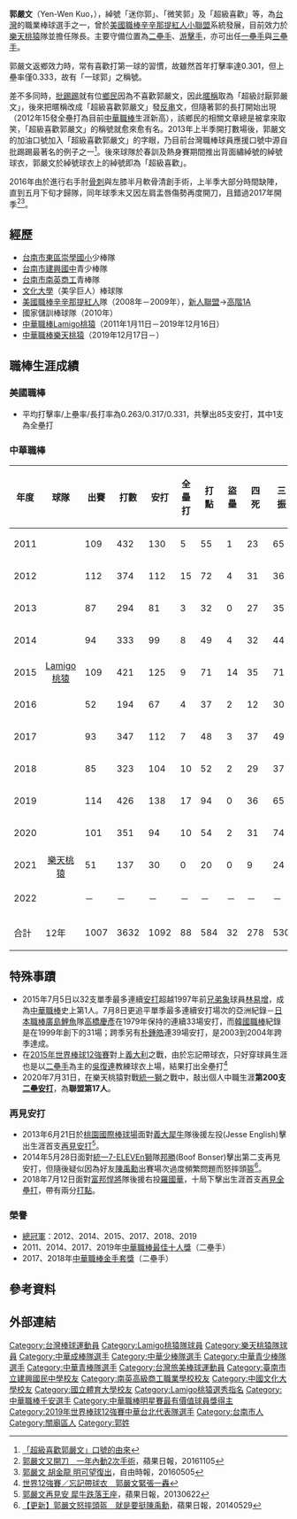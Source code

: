 {{blpsources|time=2019-09-12T08:18:43+00:00}}
{{Infobox CPBL player|
|name=郭嚴文|
|image=20140915郭嚴文.jpg|
|width=300|
|position=二壘手、游擊手|
|team=樂天桃猿|
|number=21|
|bats=左|
|throws=右|
|birthdate={{birth_date_and_age|1988|10|25|mf=y}}|
|birthplace={{TWN}}[[臺南市|臺南市]][[關廟區|關廟區]]|
|debutdate=4月2日
|debutyear=2011年
|debutteam=Lamigo桃猿
|statyear=2021年球季
|stat1label=打擊率
|stat1value=0.301
|stat2label=全壘打
|stat2value=88
|stat3label=打點
|stat3value=584
|stat4label=盜壘
|stat4value=33
|teams=<nowiki></nowiki>
'''MLB'''
*[[辛辛那提紅人|辛辛那提紅人]]（小聯盟，2008年－2010年）
'''CPBL'''
*[[Lamigo桃猿|Lamigo桃猿]]（2011年1月11日－2019年12月16日）
*[[樂天桃猿|樂天桃猿]]（2019年12月17日－）
|awards=<nowiki></nowiki>
*中華職棒年度總冠軍：2012、2014、2015、2017、2018、2019
*[[中華職棒最佳十人獎|中華職棒最佳十人獎]]（二壘手）：2011、2014、2017、2019
*[[中華職棒金手套獎|中華職棒金手套獎]]（二壘手）：2017、2018
*[[中華職棒明星賽|中華職棒明星賽]]：2011、2012、2013、2014、2015、2016、2018、2019
}}

'''郭嚴文'''（Yen-Wen Kuo，{{bd|1988年|10月25日}}），綽號「迷你郭」、「微笑郭」及「超級喜歡」等，為[[中華民國|台灣]]的職業棒球選手之一，曾於[[美國職棒|美國職棒]][[辛辛那提紅人|辛辛那提紅人]][[美國職棒小聯盟|小聯盟]]系統發展，目前效力於[[樂天桃猿|樂天桃猿]]隊並擔任隊長。主要守備位置為[[二壘手|二壘手]]、[[游擊手|游擊手]]，亦可出任[[一壘手|一壘手]]與[[三壘手|三壘手]]。

郭嚴文返鄉效力時，常有喜歡打第一球的習慣，故雖然首年打擊率達0.301，但上壘率僅0.333，故有「一球郭」之稱號。

差不多同時，[[批踢踢|批踢踢]]就有位[[鄉民_(網路用語)|鄉民]]因為不喜歡郭嚴文，因此[[暱稱|暱稱]]取為「超級討厭郭嚴文」，後來把暱稱改成「超級喜歡郭嚴文」發[[反串|反串]]文，但隨著郭的長打開始出現（2012年15發全壘打為目前[[中華職棒|中華職棒]]生涯新高），該鄉民的相關文章總是被拿來取笑，「超級喜歡郭嚴文」的稱號就愈來愈有名。2013年上半季開打數場後，郭嚴文的加油口號加入「超級喜歡郭嚴文」的字眼，乃目前台灣職棒球員應援口號中源自批踢踢最著名的例子之一<ref>[http://b.bbi.com.tw/Baseball/1HLOt9K-.html 「超級喜歡郭嚴文」口號的由來]</ref>。後來球隊於春訓及熱身賽期間推出背面繡綽號的綽號球衣，郭嚴文於綽號球衣上的綽號即為「超級喜歡」。

2016年由於進行右手肘[[骨刺|骨刺]]與左膝半月軟骨清創手術，上半季大部分時間缺陣，直到五月下旬才歸隊，同年球季末又因左肩盂唇傷勢再度開刀，且錯過2017年開季<ref>[http://www.appledaily.com.tw/realtimenews/article/new/20161105/982892/  郭嚴文又開刀　一年內動2次手術]，蘋果日報，20161105</ref><ref>[http://sports.ltn.com.tw/news/paper/993234 郭嚴文 胡金龍 明可望復出]，自由時報，20160505</ref>。

==經歷==
*[[臺南市東區崇學國民小學|台南市東區崇學國小]]少棒隊 
*[[臺南市立建興國民中學|台南市建興國中]]青少棒隊 
*[[臺南市私立南英高級商工職業學校|台南市南英商工]]青棒隊 
*[[文化大學|文化大學]]（美孚巨人）棒球隊
*[[美國職棒|美國職棒]][[辛辛那提紅人|辛辛那提紅人]]隊（2008年－2009年），[[美國職棒小聯盟#新人聯盟（Class_Rookie）|新人聯盟]]→[[美國職棒小聯盟#高階1A（Class_A_Advanced）|高階1A]]
*國家儲訓棒球隊（2010年）
*[[中華職棒|中華職棒]][[Lamigo桃猿|Lamigo桃猿]]（2011年1月11日－2019年12月16日）
*[[中華職棒|中華職棒]][[樂天桃猿|樂天桃猿]]（2019年12月17日－）

==職棒生涯成績==
===美國職棒===
*平均打擊率/上壘率/長打率為0.263/0.317/0.331，共擊出85支安打，其中1支為全壘打
===中華職棒===
{| class="wikitable" 
!年度!!球隊!!出賽!!打數!!安打!!全壘打!!打點!!盜壘!!四死!!三振!!壘打數!!雙殺打!!打擊率!!上壘率!!長打率!!OPS!!月薪（萬）
|- align=center
|2011||rowspan="9" style="text-align: center;"|[[Lamigo桃猿|Lamigo桃猿]]||109||432||130||5||55||1||23||65||179||11||0.301||0.333||0.414||0.747||13
|- align=center
|2012||112||374||112||15||72||4||31||36||181||11||0.299||0.350||0.484||0.834||15
|- align=center
|2013||87||294||81||3||32||0||27||35||109||7||0.276||0.333||0.371||0.704||19
|- align=center
|2014||94||333||99||8||49||4||32||44||138||11||0.297||0.356||0.414||0.770||20
|- align=center
|2015||109||421||125||9||71||14||35||71||176||9||0.297||0.349||0.418||0.767||29
|- align=center
|2016||52||194||67||4||37||2||12||30||96||6||0.345||0.380||0.495||0.875||32
|- align=center
|2017||93||347||112||7||48||3||37||49||159||7||0.323||0.381||0.458||0.839||32
|- align=center
|2018||85||323||104||10||52||2||29||37||159||6||0.322||0.372||0.492||0.864||42
|- align="center"
|2019||114||426||138||17||94||0||36||65||215||11||0.324||0.368||0.505||0.873||50
|- align="center"
|2020||rowspan="3" style="text-align: center;"|[[樂天桃猿|樂天桃猿]]||101||351||94||10||54||2||31||74||143||13||0.268||0.322||0.407||0.729||60
|- align="center"
|2021||51||137||30||0||20||0||9||24||39||4||0.219||0.267||0.285||0.552||68
|- align="center"
|2022||－||－||－||－||－||－||－||－||－||－||－||－||－||－
|- style="background:#B3424A;color:#FFFFFF" align="center" 
|合計||12年||1007||3632||1092||88||584||32||278||530||1594||96||0.301||0.350||0.439||0.789||-
|}

==特殊事蹟==
*2015年7月5日以32支單季最多連續[[安打|安打]]超越1997年前[[兄弟象|兄弟象]]球員[[林易增|林易增]]，成為[[中華職棒|中華職棒]]史上第1人。7月8日更追平單季最多連續安打場次的亞洲紀錄－[[日本職棒|日本職棒]][[廣島鯉魚|廣島鯉魚]]隊[[高橋慶彥|高橋慶彥]]在1979年保持的連續33場安打，而[[韓國職棒|韓國職棒]]紀錄是{{link-ko|朴正泰|박정태}}在1999年創下的31場；跨季另有[[朴钟皓|朴鍾皓]]連39場安打，是2003到2004年跨季達成。
*在[[2015年世界棒球12強賽|2015年世界棒球12強賽]]對上[[義大利|義大利]]之戰，由於忘記帶球衣，只好穿球員生涯也是以[[二壘手|二壘手]]為主的[[吳復連|吳復連]]教練球衣上場，結果打出全壘打<ref>[http://news.tvbs.com.tw/sports/news-625465/ 世界12強賽／忘記帶球衣　郭嚴文緊張一轟]</ref>
*2020年7月31日，在樂天桃猿對戰[[統一獅|統一獅]]之戰中，敲出個人中職生涯'''第200支[[二壘安打|二壘安打]]'''，為'''聯盟第17人'''。

===再見安打===
*2013年6月21日於[[桃園國際棒球場|桃園國際棒球場]]面對[[義大犀牛|義大犀牛]]隊後援左投{{link-en|傑西·英格利什|Jesse_English|英克}}(Jesse English)擊出生涯首支[[再見安打|再見安打]]<ref>[http://tw.appledaily.com/sports/daily/20130622/35100866 郭嚴文再見安 犀牛跌落王座]，蘋果日報，20130622</ref>。
*2014年5月28日面對[[統一7-ELEVEn獅|統一7-ELEVEn獅]]隊[[布夫·邦瑟|邦勝]](Boof Bonser)擊出第二支再見安打，但隨後疑似因為好友[[陳禹勳|陳禹勳]]出賽場次過度頻繁問題而怒摔頭盔<ref>[http://www.appledaily.com.tw/realtimenews/article/new/20140529/406764 【更新】郭嚴文怒摔頭盔　就是要挺陳禹勳]，蘋果日報，20140529</ref>。
*2018年7月12日面對[[富邦悍將|富邦悍將]]隊後援右投[[羅國華_(1992年)|羅國華]]，十局下擊出生涯首支[[再見全壘打|再見全壘打]]，帶有兩分[[打點|打點]]。

===榮譽===
*[[中華職棒總冠軍賽|總冠軍]]：2012、2014、2015、2017、2018、2019
*2011、2014、2017、2019年[[中華職棒最佳十人獎|中華職棒最佳十人獎]]（二壘手）
*2017、2018年[[中華職棒金手套獎|中華職棒金手套獎]]（二壘手）

==參考資料==
<references/>

==外部連結==
{{台灣棒球維基館}}
{{中華職棒球員資料|id=R405|name=郭嚴文}}
{{Baseball-reference|id=kuo---001yen|name=郭嚴文}}
{{start box}}
{{s-awards}}
{{s-before|[[陳江和_(棒球運動員)|陳江和]]<br>從缺<br>[[林智勝|林智勝]]<br>[[吳桀睿|吳桀睿]]}}
{{s-title|[[中華職棒最佳十人獎|中華職棒最佳十人獎]]（二壘手）|2011年<br>2014年<br>2017年<br>2019年}}
{{s-after|[[陳江和_(棒球運動員)|陳江和]]<br>[[林志祥|林志祥]]<br>[[吳桀睿|吳桀睿]]<br>[[吳東融|吳東融]]}}
{{s-before|[[林志祥|林志祥]]}}
{{s-title|[[中華職棒金手套獎|中華職棒金手套獎]]（二壘手）|2017-2018年}}
{{s-after|[[吳東融|吳東融]]}}
{{end box}}
{{樂天桃猿隊球員名單}}
{{Lamigo桃猿2012年中華職棒總冠軍}}
{{Lamigo桃猿2014年中華職棒總冠軍}}
{{Lamigo桃猿2015年中華職棒總冠軍}}
{{Lamigo桃猿2017年中華職棒總冠軍}}
{{Lamigo桃猿2018年中華職棒總冠軍}}
{{Lamigo桃猿2019年中華職棒總冠軍}}
{{Navboxes|title= 台灣代表隊資歷
|list1=
</span>
{{2008年夏季奧運棒球最終資格排名賽中華成棒代表隊}}
{{2008年夏季奧林匹克運動會中華成棒代表隊}}
{{2009年第二屆世界棒球經典賽中華成棒代表隊}}
{{2010年第十七屆洲際杯棒球賽中華成棒代表隊}}
{{2010年第十六屆中國廣州亞運中華成棒代表隊}}
{{2013年世界棒球經典賽資格賽中華成棒代表隊}}
{{2013年世界棒球經典賽中華成棒代表隊}}
{{2014年第十七屆韓國仁川亞運中華成棒代表隊}}
{{2015年世界棒球12強賽中華成棒代表隊}}
{{2019年世界棒球12強賽中華成棒代表隊}}
}}
{{DEFAULTSORT:Kuo Yen Wen}}
[[Category:台灣棒球運動員|Category:台灣棒球運動員]]
[[Category:Lamigo桃猿隊球員|Category:Lamigo桃猿隊球員]]
[[Category:樂天桃猿隊球員|Category:樂天桃猿隊球員]]
[[Category:中華成棒隊選手|Category:中華成棒隊選手]]
[[Category:中華少棒隊選手|Category:中華少棒隊選手]]
[[Category:中華青少棒隊選手|Category:中華青少棒隊選手]]
[[Category:中華青棒隊選手|Category:中華青棒隊選手]]
[[Category:台灣旅美棒球運動員|Category:台灣旅美棒球運動員]]
[[Category:臺南市立建興國民中學校友|Category:臺南市立建興國民中學校友]]
[[Category:南英高級商工職業學校校友|Category:南英高級商工職業學校校友]]
[[Category:中國文化大學校友|Category:中國文化大學校友]]
[[Category:國立體育大學校友|Category:國立體育大學校友]]
[[Category:Lamigo桃猿選秀指名|Category:Lamigo桃猿選秀指名]]
[[Category:中華職棒千安選手|Category:中華職棒千安選手]]
[[Category:中華職棒明星賽最有價值球員獎得主|Category:中華職棒明星賽最有價值球員獎得主]]
[[Category:2019年世界棒球12強賽中華台北代表隊選手|Category:2019年世界棒球12強賽中華台北代表隊選手]]
[[Category:台南市人|Category:台南市人]]
[[Category:關廟區人|Category:關廟區人]]
[[Category:郭姓|Category:郭姓]]